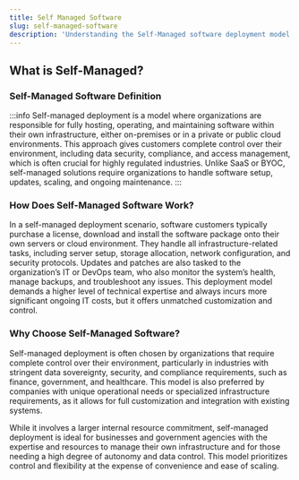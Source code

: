 ```yaml
---
title: Self Managed Software
slug: self-managed-software
description: 'Understanding the Self-Managed software deployment model'
---
```



## What is Self-Managed?

### Self-Managed Software Definition

:::info
Self-managed deployment is a model where organizations are responsible for fully hosting, operating, and maintaining software within their own infrastructure, either on-premises or in a private or public cloud environments. This approach gives customers complete control over their environment, including data security, compliance, and access management, which is often crucial for highly regulated industries. Unlike SaaS or BYOC, self-managed solutions require organizations to handle software setup, updates, scaling, and ongoing maintenance.
:::

<DefaultCTA />


### How Does Self-Managed Software Work?

In a self-managed deployment scenario, software customers typically purchase a license, download and install the software package onto their own servers or cloud environment. They handle all infrastructure-related tasks, including server setup, storage allocation, network configuration, and security protocols. Updates and patches are also tasked to the organization’s IT or DevOps team, who also monitor the system’s health, manage backups, and troubleshoot any issues. This deployment model demands a higher level of technical expertise and always incurs more significant ongoing IT costs, but it offers unmatched customization and control.

### Why Choose Self-Managed Software?

Self-managed deployment is often chosen by organizations that require complete control over their environment, particularly in industries with stringent data sovereignty, security, and compliance requirements, such as finance, government, and healthcare. This model is also preferred by companies with unique operational needs or specialized infrastructure requirements, as it allows for full customization and integration with existing systems.

While it involves a larger internal resource commitment, self-managed deployment is ideal for businesses and government agencies with the expertise and resources to manage their own infrastructure and for those needing a high degree of autonomy and data control. This model prioritizes control and flexibility at the expense of convenience and ease of scaling.

<DefaultCTA />
